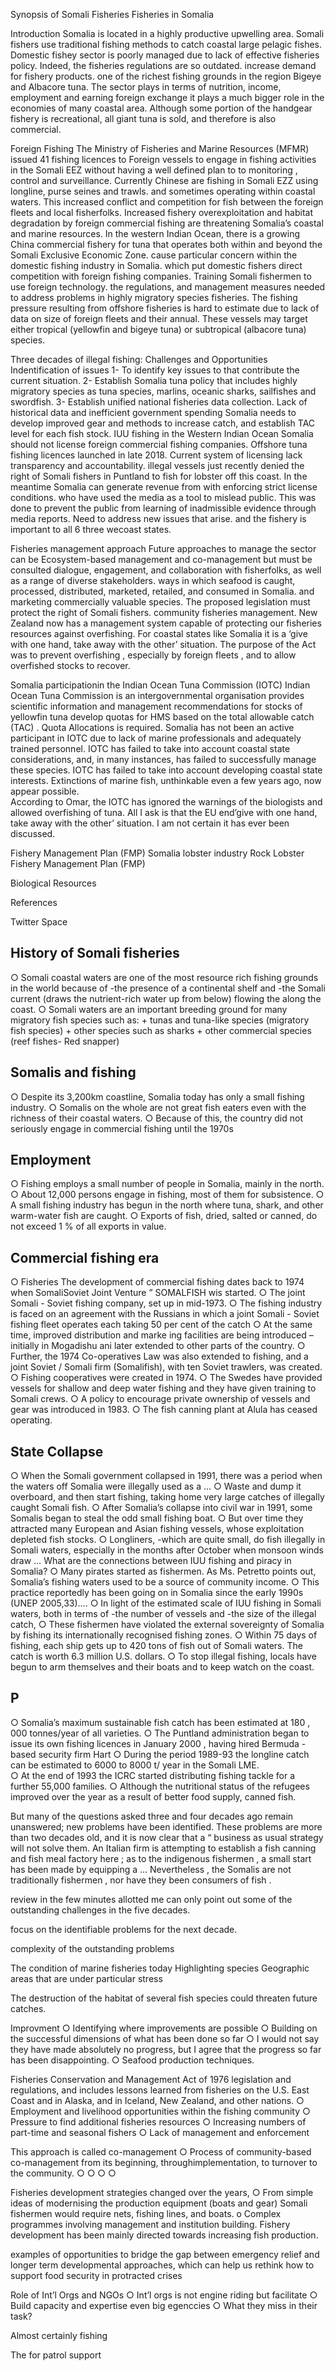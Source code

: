 Synopsis of Somali Fisheries
Fisheries in Somalia

Introduction
Somalia is located in a highly productive upwelling area. Somali fishers use traditional fishing methods to catch coastal large pelagic fishes. Domestic fishey sector is poorly managed due to lack of effective fisheries policy. Indeed, the fisheries regulations are so outdated. increase demand for fishery products. one of the richest fishing grounds in the region Bigeye and Albacore tuna. The sector plays in terms of nutrition, income, employment and earning foreign exchange it plays a much bigger role in the economies of many coastal area. Although some portion of the handgear fishery is recreational, all giant tuna is sold, and therefore is also commercial.

Foreign Fishing
The Ministry of Fisheries and Marine Resources (MFMR) issued 41 fishing licences to Foreign vessels to engage in fishing activities in the Somali EEZ without having a well defined plan to to monitoring , control and surveillance.
Currently Chinese are fishing in Somali EZZ using longline, purse seines and trawls. and sometimes operating within coastal waters. This increased conflict and competition for fish between the foreign fleets and local fisherfolks. Increased fishery overexploitation and habitat degradation by foreign commercial fishing are threatening Somalia's coastal and marine resources. In the western Indian Ocean, there is a growing China commercial fishery for tuna that operates both within and beyond the Somali Exclusive Economic Zone. cause particular concern within the domestic fishing industry in Somalia. which put domestic fishers direct competition with foreign fishing companies. 
Training Somali fishermen to use foreign technology. the regulations, and management measures needed to address problems in highly migratory species fisheries. The fishing pressure resulting from offshore fisheries is hard to estimate due to lack of data on size of foreign fleets and their annual.
These vessels may target either tropical (yellowfin and bigeye tuna) or subtropical (albacore tuna) species.

Three decades of illegal fishing: Challenges and Opportunities
Indentification of issues
1- To identify key issues to that contribute the current situation. 
2- Establish Somalia tuna policy that includes highly migratory species as tuna species, marlins, oceanic sharks, sailfishes and swordfish.
3- Establish unified national fisheries data collection. 
Lack of historical data and inefficient government spending
Somalia needs to develop improved gear and methods to increase catch, and establish TAC level for each fish stock.
IUU fishing in the Western Indian Ocean
Somalia should not license foreign commercial fishing companies. Offshore tuna fishing licences launched in late 2018. Current system of licensing lack transparency and accountability. illegal vessels just recently denied the right of Somali fishers in Puntland to fish for lobster off this coast. In the meantime Somalia can generate revenue from with enforcing strict license conditions. who have used the media as a tool to mislead public. This was done to prevent the public from learning of inadmissible evidence through media reports. Need to address new issues that arise. and the fishery is important to all 6 three wecoast states.

Fisheries management approach
Future approaches to manage the sector can be Ecosystem-based management and co-management but must be consulted dialogue, engagement, and collaboration with fisherfolks, as well as a range of diverse stakeholders.
ways in which seafood is caught, processed, distributed, marketed, retailed, and consumed in Somalia. and marketing commercially valuable species. 
The proposed legislation must protect the right of Somali fishers. community fisheries management. 
New Zealand now has a management system capable of protecting our fisheries resources against overfishing.
For coastal states like Somalia it is a 'give with one hand, take away with the other' situation. 
The purpose of the Act was to prevent overfishing , especially by foreign fleets , and to allow overfished stocks to recover.

Somalia participationin the Indian Ocean Tuna Commission (IOTC)
Indian Ocean Tuna Commission is an intergovernmental organisation provides scientific information and management recommendations for stocks of yellowfin tuna develop quotas for HMS based on the total allowable catch (TAC) .
Quota Allocations is required.
Somalia has not been an active participant in IOTC due to lack of marine professionals and adequately trained personnel. 
IOTC has failed to take into account coastal state considerations, and, in many instances, has failed to successfully manage these species. IOTC has failed to take into account developing coastal state interests.
Extinctions of marine fish, unthinkable even a few years ago, now appear possible.  
According to Omar, the IOTC has ignored the warnings of the biologists and allowed overfishing of tuna.
All I ask is that the EU end'give with one hand, take away with the other' situation.
I am not certain it has ever been discussed. 

Fishery Management Plan (FMP)
Somalia lobster industry 
Rock Lobster Fishery Management Plan (FMP)

Biological Resources

References


############################################################## Twitter Space ############################################################################

## History of Somali fisheries ##
○ Somali coastal waters are one of the most resource rich fishing grounds in the world because of 
-the presence of a continental shelf and 
-the Somali current (draws the nutrient-rich water up from below) flowing the along the coast. 
○ Somali waters are an important breeding ground for many migratory fish species such as:
+ tunas and tuna-like species (migratory fish species)
+ other species such as sharks
+ other commercial species (reef fishes- Red snapper)

## Somalis and fishing ##
○ Despite its 3,200km coastline, Somalia today has only a small fishing industry. 
○ Somalis on the whole are not great fish eaters even with the richness of their coastal waters.
○ Because of this, the country did not seriously engage in commercial fishing until the 1970s 

## Employment ##
○ Fishing employs a small number of people in Somalia, mainly in the north.
○ About 12,000 persons engage in fishing, most of them for subsistence.
○ A small fishing industry has begun in the north where tuna, shark, and other warm-water fish are caught.
○ Exports of fish, dried, salted or canned, do not exceed 1 % of all exports in value.

## Commercial fishing era ##
○ Fisheries The development of commercial fishing dates back to 1974 when SomaliSoviet Joint Venture " SOMALFISH wis started.
○ The joint Somali - Soviet fishing company, set up in mid-1973.
○ The fishing industry is faced on an agreement with the Russians in which a joint Somali - Soviet fishing fleet operates each taking 50 per cent of the catch 
○ At the same time, improved distribution and marke ing facilities are being introduced – initially in Mogadishu ani later extended to other parts of the country. 
○ Further, the 1974 Co-operatives Law was also extended to fishing, and a joint Soviet / Somali firm (Somalifish), with ten Soviet trawlers, was created.
○ Fishing cooperatives were created in 1974.
○ The Swedes have provided vessels for shallow and deep water fishing and they have given training to Somali crews.
○ A policy to encourage private ownership of vessels and gear was introduced in 1983.
○ The fish canning plant at Alula has ceased operating.

## State Collapse ##
○ When the Somali government collapsed in 1991, there was a period when the waters off Somalia were illegally used as a ... 
○ Waste and dump it overboard, and then start fishing, taking home very large catches of illegally caught Somali fish.
○ After Somalia's collapse into civil war in 1991, some Somalis began to steal the odd small fishing boat.
○ But over time they attracted many European and Asian fishing vessels, whose exploitation depleted fish stocks. 
○ Longliners, -which are quite small, do fish illegally in Somali waters, especially in the months after October when monsoon winds draw ... 
What are the connections between IUU fishing and piracy in Somalia? 
○ Many pirates started as fishermen. As Ms. Petretto points out, Somalia's fishing waters used to be a source of community income. 
○ This practice reportedly has been going on in Somalia since the early 1990s (UNEP 2005,33).... 
○ In light of the estimated scale of IUU fishing in Somali waters, both in terms of 
-the number of vessels and 
-the size of the illegal catch,
○ These fishermen have violated the external sovereignty of Somalia by fishing its internationally recognised fishing zones.
○ Within 75 days of fishing, each ship gets up to 420 tons of fish out of Somali waters. The catch is worth 6.3 million U.S. dollars.
○ To stop illegal fishing, locals have begun to arm themselves and their boats and to keep watch on the coast. 


## P 
○ Somalia's maximum sustainable fish catch has been estimated at 180 , 000 tonnes/year of all varieties.
○ The Puntland administration began to issue its own fishing licences in January 2000 , having hired Bermuda - based security firm Hart
○ During the period 1989-93 the longline catch can be estimated to 6000 to 8000 t/ year in the Somali LME.  
○ At the end of 1993 the ICRC started distributing fishing tackle for a further 55,000 families. 
○ Although the nutritional status of the refugees improved over the year as a result of better food supply, canned fish. 



But many of the questions asked three and four decades ago remain unanswered; new problems have been identified.
These problems are more than two decades old, and it is now clear that a “ business as usual strategy will not solve them.
An Italian firm is attempting to establish a fish canning and fish meal factory here ; as to the indigenous fishermen , a small start has been made by equipping a ... 
Nevertheless , the Somalis are not traditionally fishermen , nor have they been consumers of fish .
 


 
review in the few minutes allotted me can only point out some of the outstanding challenges in the five decades.

focus on the identifiable problems for the next decade.

complexity of the outstanding problems 

The condition of marine fisheries today
Highlighting species
Geographic areas that are under particular stress

The destruction of the habitat of several fish species could threaten future catches.

Improvment
○ Identifying where improvements are possible
○ Building on the successful dimensions of what has been done so far
○ I would not say they have made absolutely no progress, but I agree that the progress so far has been disappointing.
○ Seafood production techniques.

Fisheries Conservation and Management Act of 1976
legislation and regulations, and includes lessons learned from fisheries on the U.S. East Coast and in Alaska, and in Iceland, New Zealand, and other nations.
○ Employment and livelihood opportunities within the fishing community 
○ Pressure to find additional fisheries resources
○ Increasing numbers of part-time and seasonal fishers
○ Lack of management and enforcement


This approach is called co-management
○ Process of community-based co-management from its beginning, throughimplementation, to turnover to the community.
○
○
○
○

Fisheries development strategies changed over the years, 
○ From simple ideas of modernising the production equipment (boats and gear) Somali fishermen would require nets, fishing lines, and boats.
o Complex programmes involving management and institution building. Fishery development has been mainly directed towards increasing fish production. 





examples of opportunities to bridge the gap between emergency relief and longer term developmental approaches, which can help us rethink how to support food security in protracted crises

Role of Int'l Orgs and NGOs
○ Int'l orgs is not engine riding but facilitate 
○ Build capacity and expertise even big egenccies 
○ What they miss in their task?

Almost certainly fishing 

The for patrol support 
